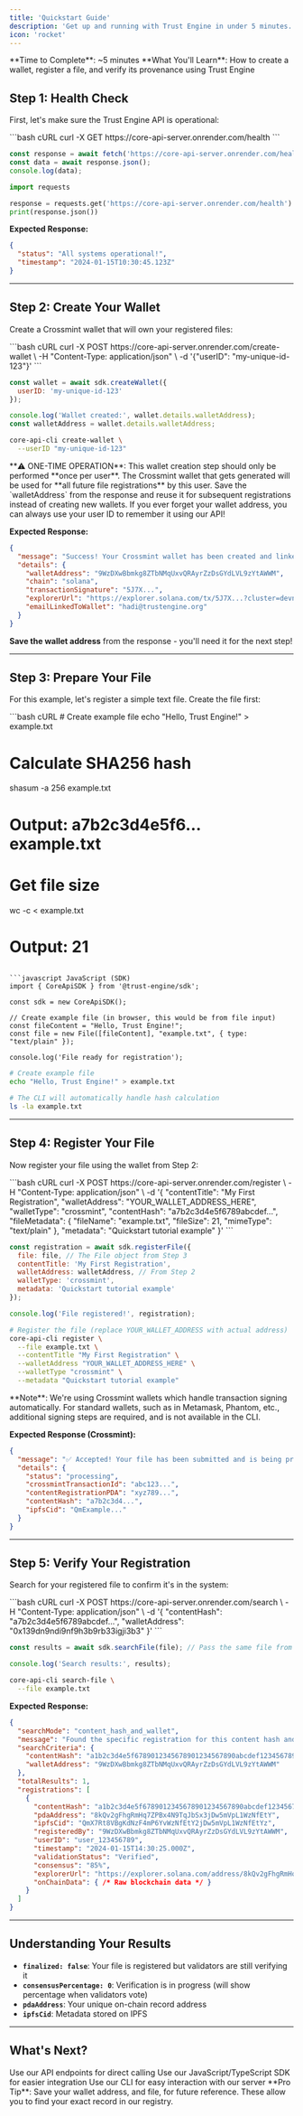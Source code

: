```yaml
---
title: 'Quickstart Guide'
description: 'Get up and running with Trust Engine in under 5 minutes. Register your first file and verify its provenance.'
icon: 'rocket'
---
```


<Info>
**Time to Complete**: ~5 minutes  
**What You'll Learn**: How to create a wallet, register a file, and verify its provenance using Trust Engine
</Info>



## Step 1: Health Check

First, let's make sure the Trust Engine API is operational:

<CodeGroup>
```bash cURL
curl -X GET https://core-api-server.onrender.com/health
```

```javascript JavaScript
const response = await fetch('https://core-api-server.onrender.com/health');
const data = await response.json();
console.log(data);
```

```python Python
import requests

response = requests.get('https://core-api-server.onrender.com/health')
print(response.json())
```
</CodeGroup>

**Expected Response:**
```json
{
  "status": "All systems operational!",
  "timestamp": "2024-01-15T10:30:45.123Z"
}
```

---

## Step 2: Create Your Wallet

Create a Crossmint wallet that will own your registered files:

<CodeGroup>
```bash cURL
curl -X POST https://core-api-server.onrender.com/create-wallet \
  -H "Content-Type: application/json" \
  -d '{"userID": "my-unique-id-123"}'
```

```javascript JavaScript (SDK)
const wallet = await sdk.createWallet({
  userID: 'my-unique-id-123'
});

console.log('Wallet created:', wallet.details.walletAddress);
const walletAddress = wallet.details.walletAddress;
```

```bash CLI
core-api-cli create-wallet \
  --userID "my-unique-id-123"
```
</CodeGroup>

<Warning>
**⚠️ ONE-TIME OPERATION**: This wallet creation step should only be performed **once per user**. The Crossmint wallet that gets generated will be used for **all future file registrations** by this user. Save the `walletAddress` from the response and reuse it for subsequent registrations instead of creating new wallets. If you ever forget your wallet address, you can always use your user ID to remember it using our API!
</Warning>

**Expected Response:**
```json
{
  "message": "Success! Your Crossmint wallet has been created and linked to your user ID.",
  "details": {
    "walletAddress": "9WzDXwBbmkg8ZTbNMqUxvQRAyrZzDsGYdLVL9zYtAWWM",
    "chain": "solana",
    "transactionSignature": "5J7X...",
    "explorerUrl": "https://explorer.solana.com/tx/5J7X...?cluster=devnet",
    "emailLinkedToWallet": "hadi@trustengine.org"
  }
}
```

**Save the wallet address** from the response - you'll need it for the next step!

---

## Step 3: Prepare Your File

For this example, let's register a simple text file. Create the file first:

<CodeGroup>
```bash cURL
# Create example file
echo "Hello, Trust Engine!" > example.txt

# Calculate SHA256 hash
shasum -a 256 example.txt
# Output: a7b2c3d4e5f6... example.txt

# Get file size
wc -c < example.txt
# Output: 21
```

```javascript JavaScript (SDK)
import { CoreApiSDK } from '@trust-engine/sdk';

const sdk = new CoreApiSDK();

// Create example file (in browser, this would be from file input)
const fileContent = "Hello, Trust Engine!";
const file = new File([fileContent], "example.txt", { type: "text/plain" });

console.log('File ready for registration');
```

```bash CLI
# Create example file
echo "Hello, Trust Engine!" > example.txt

# The CLI will automatically handle hash calculation
ls -la example.txt
```
</CodeGroup>

---

## Step 4: Register Your File

Now register your file using the wallet from Step 2:

<CodeGroup>
```bash cURL
curl -X POST https://core-api-server.onrender.com/register \
  -H "Content-Type: application/json" \
  -d '{
    "contentTitle": "My First Registration",
    "walletAddress": "YOUR_WALLET_ADDRESS_HERE",
    "walletType": "crossmint",
    "contentHash": "a7b2c3d4e5f6789abcdef...",
    "fileMetadata": {
      "fileName": "example.txt",
      "fileSize": 21,
      "mimeType": "text/plain"
    },
    "metadata": "Quickstart tutorial example"
  }'
```

```javascript JavaScript (SDK)
const registration = await sdk.registerFile({
  file: file, // The File object from Step 3
  contentTitle: 'My First Registration',
  walletAddress: walletAddress, // From Step 2
  walletType: 'crossmint',
  metadata: 'Quickstart tutorial example'
});

console.log('File registered!', registration);
```

```bash CLI
# Register the file (replace YOUR_WALLET_ADDRESS with actual address)
core-api-cli register \
  --file example.txt \
  --contentTitle "My First Registration" \
  --walletAddress "YOUR_WALLET_ADDRESS_HERE" \
  --walletType "crossmint" \
  --metadata "Quickstart tutorial example"
```
</CodeGroup>

<Info>
**Note**: We're using Crossmint wallets which handle transaction signing automatically. For standard wallets, such as in Metamask, Phantom, etc., additional signing steps are required, and is not available in the CLI.
</Info>

**Expected Response (Crossmint):**
```json
{
  "message": "✅ Accepted! Your file has been submitted and is being processed by Crossmint.",
  "details": {
    "status": "processing",
    "crossmintTransactionId": "abc123...",
    "contentRegistrationPDA": "xyz789...",
    "contentHash": "a7b2c3d4...",
    "ipfsCid": "QmExample..."
  }
}
```

---

## Step 5: Verify Your Registration

Search for your registered file to confirm it's in the system:

<CodeGroup>
```bash cURL
curl -X POST https://core-api-server.onrender.com/search \
  -H "Content-Type: application/json" \
  -d '{
    "contentHash": "a7b2c3d4e5f6789abcdef...", 
    "walletAddress": "0x139dn9ndi9nf9h3b9rb33igji3b3"
  }'
```

```javascript JavaScript (SDK)
const results = await sdk.searchFile(file); // Pass the same file from Step 3

console.log('Search results:', results);
```

```bash CLI
core-api-cli search-file \
  --file example.txt
```
</CodeGroup>

**Expected Response:**
```json
{
  "searchMode": "content_hash_and_wallet",
  "message": "Found the specific registration for this content hash and wallet address.",
  "searchCriteria": {
    "contentHash": "a1b2c3d4e5f6789012345678901234567890abcdef123456789012345678901234",
    "walletAddress": "9WzDXwBbmkg8ZTbNMqUxvQRAyrZzDsGYdLVL9zYtAWWM"
  },
  "totalResults": 1,
  "registrations": [
    {
      "contentHash": "a1b2c3d4e5f6789012345678901234567890abcdef123456789012345678901234",
      "pdaAddress": "8kQv2gFhgRmHq7ZPBx4N9TqJbSx3jDw5mVpL1WzNfEtY",
      "ipfsCid": "QmX7Rt8VBgKdNzF4mP6YvWzNfEtY2jDw5mVpL1WzNfEtYz",
      "registeredBy": "9WzDXwBbmkg8ZTbNMqUxvQRAyrZzDsGYdLVL9zYtAWWM",
      "userID": "user_123456789",
      "timestamp": "2024-01-15T14:30:25.000Z",
      "validationStatus": "Verified",
      "consensus": "85%",
      "explorerUrl": "https://explorer.solana.com/address/8kQv2gFhgRmHq7ZPBx4N9TqJbSx3jDw5mVpL1WzNfEtY?cluster=devnet",
      "onChainData": { /* Raw blockchain data */ }
    }
  ]
}
```

---

## Understanding Your Results

- **`finalized: false`**: Your file is registered but validators are still verifying it
- **`consensusPercentage: 0`**: Verification is in progress (will show percentage when validators vote)
- **`pdaAddress`**: Your unique on-chain record address
- **`ipfsCid`**: Metadata stored on IPFS

---

## What's Next?

<CardGroup cols={2}>
  <Card title="API Documentation" icon="code" href="/api-overview">
    Use our API endpoints for direct calling
  </Card>
  
  <Card title="SDK Documentation" icon="box" href="/sdk-reference">
    Use our JavaScript/TypeScript SDK for easier integration
  </Card>
  
  <Card title="CLI Documentaiton" icon="gear" href="/guides/advanced-features">
    Use our CLI for easy interaction with our server
  </Card>
</CardGroup>

<Tip>
**Pro Tip**: Save your wallet address, and file, for future reference. These allow you to find your exact record in our registry.
</Tip>
